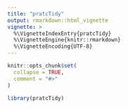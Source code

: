 ```yaml
---
title: "pratcTidy"
output: rmarkdown::html_vignette
vignette: >
  %\VignetteIndexEntry{pratcTidy}
  %\VignetteEngine{knitr::rmarkdown}
  %\VignetteEncoding{UTF-8}
---
```


```r
knitr::opts_chunk$set(
  collapse = TRUE,
  comment = "#>"
)
```

```r
library(pratcTidy)
```
